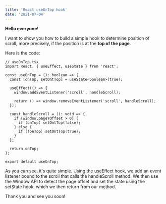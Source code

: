 ```yaml
---
title: 'React useOnTop hook'
date: '2021-07-04'
---
```


**Hello everyone!**

I want to show you how to build a simple hook to determine position of scroll,
more precisely, if the position is at the **top of the page**.

Here is the code:

```tsx
// useOnTop.tsx
import React, { useEffect, useState } from 'react';

const useOnTop = (): boolean => {
  const [onTop, setOntTop] = useState<boolean>(true);

  useEffect(() => {
    window.addEventListener('scroll', handleScroll);

    return () => window.removeEventListener('scroll', handleScroll);
  });

  const handleScroll = (): void => {
    if (window.pageYOffset > 0) {
      if (onTop) setOntTop(false);
    } else {
      if (!onTop) setOntTop(true);
    }
  };

  return onTop;
};

export default useOnTop;
```

As you can see, it's quite simple. Using the useEffect hook,
we add an event listener bound to the scroll that calls the handleScroll method.
We then use the Window API to detect the page offset and set the state using the setState hook,
which we then return from our method.

Thank you and see you soon!
